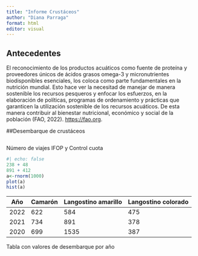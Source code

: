 ```yaml
---
title: "Informe Crustáceos"
author: "Diana Parraga"
format: html
editor: visual
---
```


## Antecedentes

El reconocimiento de los productos acuáticos como fuente de proteína y proveedores únicos de ácidos grasos omega-3 y micronutrientes biodisponibles esenciales, los coloca como parte fundamentales en la nutrición mundial. Esto hace ver la necesitad de manejar de manera sostenible los recursos pesqueros y enfocar los esfuerzos, en la elaboración de políticas, programas de ordenamiento y prácticas que garanticen la utilización sostenible de los recursos acuáticos. De esta manera contribuir al bienestar nutricional, económico y social de la población (FAO, 2022). <https://fao.org>.

##Desembarque de crustáceos

```r

```

Número de viajes IFOP y Control cuota

```r
#| echo: false
238 + 48
891 + 412
a<-rnorm(1000)
plot(a)
hist(a)

```

| Año  | Camarón | Langostino amarillo | Langostino colorado |
|------|---------|---------------------|---------------------|
| 2022 | 622     | 584                 | 475                 |
| 2021 | 734     | 891                 | 378                 |
| 2020 | 699     | 1535                | 387                 |

Tabla con valores de desembarque por año